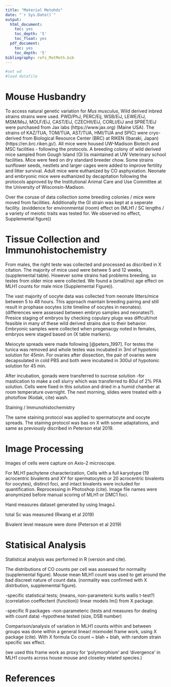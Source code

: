 ```yaml
---
title: "Material Metohds"
date: "`r Sys.Date()`"
output:
  html_document:
    toc: yes
    toc_depth: '5'
    toc_float: yes
  pdf_document:
    toc: yes
    toc_depth: '5'
bibliography: refs_MatMeth.bib
---
```



```r
#set wd
#load datafile
```


# Mouse Husbandry


To access natural genetic variation for *Mus musculus*, Wild derived inbred strains strains were used. PWD/PhJ, PERC/Eij, WSB/EiJ, LEWE/EiJ, MSM/MsJ, MOLF/EiJ, CAST/EiJ, CZECHII/EiJ, CORLI/EiJ and SPRET/EiJ were purchased from Jax labs (https://www.jax.org) (Maine USA). The strains of KAZ/TUA, TOM/TUA, AST/TUA, HMI/TUA and SPIC) were cryo-derived from Biological Resource Center (BRC) at RIKEN (Ibaraki, Japan) (https://en.brc.riken.jp/). All mice were housed UW-Madison Biotech and MSC facilities - following the protocols.  A breeding colony of wild derived mice sampled from Gough Island (GI )is maintained at UW Veterinary school facilities.
 Mice were feed on dry standard breeder chow. Some strains sunflower seeds, nestlets and larger cages were added to improve fertility and litter survival. Adult mice were euthanized by CO asphyxiation. Neonate and embryonic mice were euthanized by decapitation following the protocols approved by the Institutional Animal Care and Use Committee at the University of Wisconsin-Madison.

Over the coruse of data collection some breeding colonies / mice were moved from facilities. Additionally the GI strain was kept at a seperate facility.  (eviddence for environmental (room) effect on (MLH1 / SC lengths / a variety of meiotic traits was tested for. We observed no effect, Supplemental figure))



# Tissue Collection and Immunohistochemistry


From males, the right teste was collected and processed as discribed in X citation. The majority of mice used were betwee 5 and 12 weeks, (supplemental table). However some strains had problems breeding, so testes from older mice were collected. We found a (small/no) age effect on MLH1 counts for male mice (Supplemental Figure)). 

The vast majority of oocyte data was collected from neonate litters/mice between 5 to 48 hours. This approach maintain breeding pairing and still result in prophase oocytes (cite timeline of oocytes in neonates). (differences were assessed between embryo samples and neonates?). Presice staging of embryos by checking copulary plugs was diffcult/not feasible in many of these wild derived strains due to their behavior. Embryonic samples were collected when pregenacgy noted in females, embryos were staged based on (X table markers).



Meiocyte spreads were made following [@peters_1997]. For testes the tunica was removed and whole testes was incubated in 3ml of hypotonic solution for 45min. For ovaries after dissection, the pair of ovaries were decapsulated in cold PBS and both were incubated in 300ul of hypotonic solution for 45 min.

After incubation, gonads were transferred to sucrose solution -for mastication to make a cell slurry which was transferred to 80ul of 2% PFA solution. Cells were fixed in this solution and dried in a humid chamber at room temperature overnight. The next morning, slides were treated with a photoflow (Kodak, cite) wash.

Staining / Immunohistochemistry

The same staining protocol was applied to spermatocyte and oocyte spreads.
The staining protocol was bas on X with some adaptations, and same as previously discribed in Peterson etal 2019.



# Image Processing

Images of cells were capture on Axio-2 microscope. 

For MLH1 pachytene characterization, Cells with a full karyotype (19 acrocentric bivalents and XY for spermatocytes or 20 acrocentric bivalents for oocytes), distinct foci, and intact bivalents were included for quantification.
Reprocessing in Photoshop (cite). Image file names were anonymized before manual scoring of MLH1 or DMC1 foci.

Hand measures dataset generated by using ImageJ.

total Sc was measured (Rwang et al 2019)

Bivalent level measure were done (Peterson et al 2019)



# Statisical Analysis

Statistical analysis was performed in R (version and cite).

The distributions of CO counts per cell was assessed for normailty (supplemental figure). Mouse mean MLH1 count was used to get around the bad discreet nature of count data. (normality was confirmed with X distrbution, supplememtal figure). 

-specific statistical tests; (means, non-parameteric kurts wallis t-test?) (correlation coeffectent (function))
linear models lm() from X package.

-specific R packages
-non-parameteric  (tests and measures for dealing with count data)
-hypothese tested (size, DSB number)

Comparison/analysis of variation in MLH1 counts within and between groups was done within a general linear/ mixmodel frame work, using X package (cite).
With X formula Co count ~ blah + blah, with random strain specific sex effect.

(we used this frame work as proxy for 'polymorphism' and 'divergence' in MLH1 counts across house mouse and closeley related species.)


# References